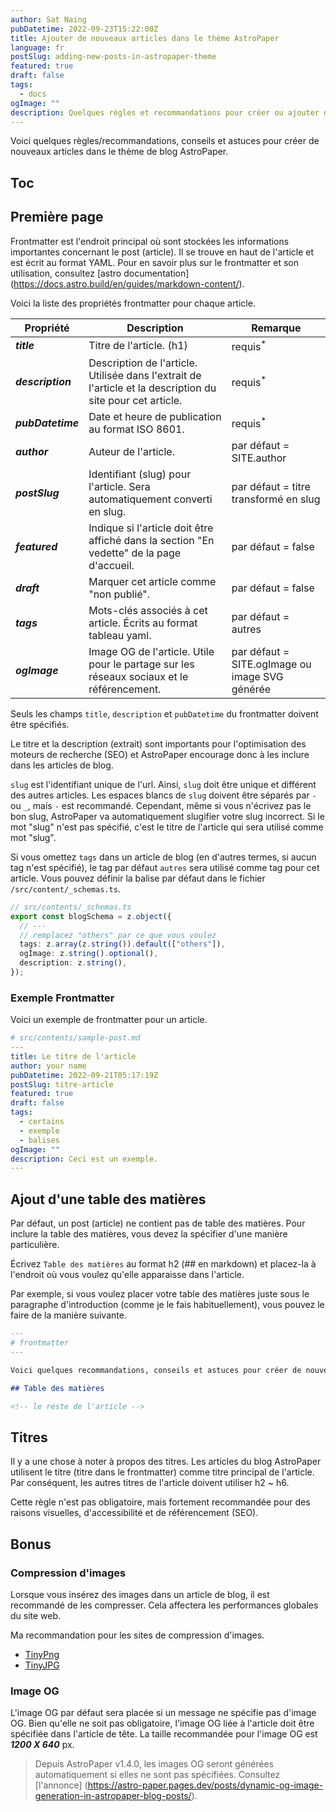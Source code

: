 ```yaml
---
author: Sat Naing
pubDatetime: 2022-09-23T15:22:00Z
title: Ajouter de nouveaux articles dans le thème AstroPaper
language: fr
postSlug: adding-new-posts-in-astropaper-theme
featured: true
draft: false
tags:
  - docs
ogImage: ""
description: Quelques règles et recommandations pour créer ou ajouter de nouveaux messages en utilisant le thème AstroPaper
---
```


Voici quelques règles/recommandations, conseils et astuces pour créer de nouveaux articles dans le thème de blog AstroPaper.

## Toc

## Première page

Frontmatter est l'endroit principal où sont stockées les informations importantes concernant le post (article). Il se trouve en haut de l'article et est écrit au format YAML. Pour en savoir plus sur le frontmatter et son utilisation, consultez [astro documentation] (https://docs.astro.build/en/guides/markdown-content/).

Voici la liste des propriétés frontmatter pour chaque article.

| Propriété         | Description                                                                                                | Remarque                                       |
| ----------------- | ---------------------------------------------------------------------------------------------------------- | ---------------------------------------------- |
| **_title_**       | Titre de l'article. (h1)                                                                                   | requis<sup>\*</sup>                            |
| **_description_** | Description de l'article. Utilisée dans l'extrait de l'article et la description du site pour cet article. | requis<sup>\*</sup>                            |
| **_pubDatetime_** | Date et heure de publication au format ISO 8601.                                                           | requis<sup>\*</sup>                            |
| **_author_**      | Auteur de l'article.                                                                                       | par défaut = SITE.author                       |
| **_postSlug_**    | Identifiant (slug) pour l'article. Sera automatiquement converti en slug.                                  | par défaut = titre transformé en slug          |
| **_featured_**    | Indique si l'article doit être affiché dans la section "En vedette" de la page d'accueil.                  | par défaut = false                             |
| **_draft_**       | Marquer cet article comme "non publié".                                                                    | par défaut = false                             |
| **_tags_**        | Mots-clés associés à cet article. Écrits au format tableau yaml.                                           | par défaut = autres                            |
| **_ogImage_**     | Image OG de l'article. Utile pour le partage sur les réseaux sociaux et le référencement.                  | par défaut = SITE.ogImage ou image SVG générée |

Seuls les champs `title`, `description` et `pubDatetime` du frontmatter doivent être spécifiés.

Le titre et la description (extrait) sont importants pour l'optimisation des moteurs de recherche (SEO) et AstroPaper encourage donc à les inclure dans les articles de blog.

`slug` est l'identifiant unique de l'url. Ainsi, `slug` doit être unique et différent des autres articles. Les espaces blancs de `slug` doivent être séparés par `-` ou `_`, mais `-` est recommandé. Cependant, même si vous n'écrivez pas le bon slug, AstroPaper va automatiquement slugifier votre slug incorrect. Si le mot "slug" n'est pas spécifié, c'est le titre de l'article qui sera utilisé comme mot "slug".

Si vous omettez `tags` dans un article de blog (en d'autres termes, si aucun tag n'est spécifié), le tag par défaut `autres` sera utilisé comme tag pour cet article. Vous pouvez définir la balise par défaut dans le fichier `/src/content/_schemas.ts`.

```ts
// src/contents/_schemas.ts
export const blogSchema = z.object({
  // ---
  // remplacez "others" par ce que vous voulez
  tags: z.array(z.string()).default(["others"]),
  ogImage: z.string().optional(),
  description: z.string(),
});
```

### Exemple Frontmatter

Voici un exemple de frontmatter pour un article.

```yaml
# src/contents/sample-post.md
---
title: Le titre de l'article
author: your name
pubDatetime: 2022-09-21T05:17:19Z
postSlug: titre-article
featured: true
draft: false
tags:
  - certains
  - exemple
  - balises
ogImage: ""
description: Ceci est un exemple.
---
```

## Ajout d'une table des matières

Par défaut, un post (article) ne contient pas de table des matières. Pour inclure la table des matières, vous devez la spécifier d'une manière particulière.

Écrivez `Table des matières` au format h2 (## en markdown) et placez-la à l'endroit où vous voulez qu'elle apparaisse dans l'article.

Par exemple, si vous voulez placer votre table des matières juste sous le paragraphe d'introduction (comme je le fais habituellement), vous pouvez le faire de la manière suivante.

```md
---
# frontmatter
---

Voici quelques recommandations, conseils et astuces pour créer de nouveaux articles dans le thème de blog AstroPaper.

## Table des matières

<!-- le reste de l'article -->
```

## Titres

Il y a une chose à noter à propos des titres. Les articles du blog AstroPaper utilisent le titre (titre dans le frontmatter) comme titre principal de l'article. Par conséquent, les autres titres de l'article doivent utiliser h2 \~ h6.

Cette règle n'est pas obligatoire, mais fortement recommandée pour des raisons visuelles, d'accessibilité et de référencement (SEO).

## Bonus

### Compression d'images

Lorsque vous insérez des images dans un article de blog, il est recommandé de les compresser. Cela affectera les performances globales du site web.

Ma recommandation pour les sites de compression d'images.

- [TinyPng](https://tinypng.com/)
- [TinyJPG](https://tinyjpg.com/)

### Image OG

L'image OG par défaut sera placée si un message ne spécifie pas d'image OG. Bien qu'elle ne soit pas obligatoire, l'image OG liée à l'article doit être spécifiée dans l'article de tête. La taille recommandée pour l'image OG est **_1200 X 640_** px.

> Depuis AstroPaper v1.4.0, les images OG seront générées automatiquement si elles ne sont pas spécifiées. Consultez [l'annonce] (https://astro-paper.pages.dev/posts/dynamic-og-image-generation-in-astropaper-blog-posts/).
